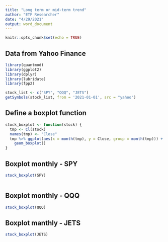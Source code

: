 ```yaml
---
title: "Long term or mid-term trend"
author: "ETF Researcher"
date: "4/29/2021"
output: word_document
---
```


```r
knitr::opts_chunk$set(echo = TRUE)
```

## Data from Yahoo Finance
```r
library(quantmod)
library(ggplot2)
library(dplyr)
library(lubridate)
library(fpp2)
```
```r
stock_list <- c("SPY", "QQQ", "JETS")
getSymbols(stock_list, from = '2021-01-01', src = "yahoo")

```
## Define a boxplot function
```r
stock_boxplot <- function(stock) {
  tmp <- Cl(stock)
  names(tmp) <- "Close"
  tmp %>% ggplot(aes(x = month(tmp), y = Close, group = month(tmp))) +
    geom_boxplot() 
}
```


## Boxplot monthly - SPY
```r
stock_boxplot(SPY)
  
```

## Boxplot monthly - QQQ
```r
stock_boxplot(QQQ)

```

## Boxplot manthly - JETS
```r
stock_boxplot(JETS)
```


